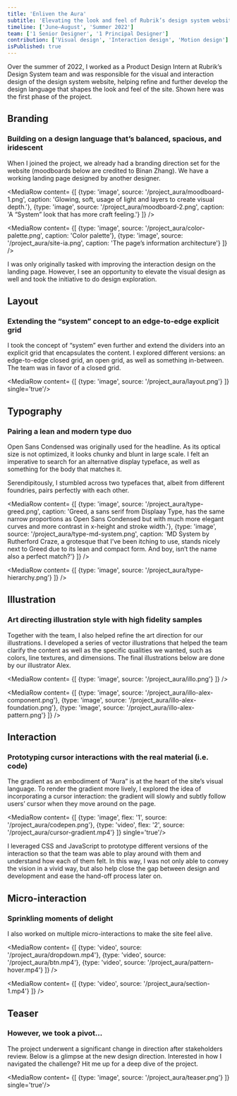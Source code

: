 ```yaml
---
title: 'Enliven the Aura'
subtitle: 'Elevating the look and feel of Rubrik’s design system website'
timeline: ['June–August', 'Summer 2022']
team: ['1 Senior Designer', '1 Principal Designer']
contribution: ['Visual design', 'Interaction design', 'Motion design']
isPublished: true
---
```


<HeroMock type='video' source='/project_aura/aura-hero.mp4'/>

Over the summer of 2022, I worked as a Product Design Intern at Rubrik’s Design System team and was responsible for the visual and interaction design of the design system website, helping refine and further develop the design language that shapes the look and feel of the site. Shown here was the first phase of the project.

## Branding
### Building on a design language that’s balanced, spacious, and iridescent

When I joined the project, we already had a branding direction set for the website (moodboards below are credited to Binan Zhang). We have a working landing page designed by another designer. 

<MediaStack>

<MediaRow content= {[
    {type: 'image', source: '/project_aura/moodboard-1.png', caption: 'Glowing, soft, usage of light and layers to create visual depth.'}, 
    {type: 'image', source: '/project_aura/moodboard-2.png', caption: 'A “System” look that has more craft feeling.'}
]} />

<MediaRow content= {[
    {type: 'image', source: '/project_aura/color-palette.png', caption: 'Color palette'}, 
    {type: 'image', source: '/project_aura/site-ia.png', caption: 'The page’s information architecture'}
]} />

</MediaStack>

I was only originally tasked with improving the interaction design on the landing page. However, I see an opportunity to elevate the visual design as well and took the initiative to do design exploration.

## Layout
### Extending the “system” concept to an edge-to-edge explicit grid

I took the concept of “system” even further and extend the dividers into an explicit grid that encapsulates the content. I explored different versions: an edge-to-edge closed grid, an open grid, as well as something in-between. The team was in favor of a closed grid.

<MediaRow content= {[
    {type: 'image', source: '/project_aura/layout.png'}
]} single='true'/>

## Typography
### Pairing a lean and modern type duo

Open Sans Condensed was originally used for the headline. As its optical size is not optimized, it looks chunky and blunt in large scale. I felt an imperative to search for an alternative display typeface, as well as something for the body that matches it.

Serendipitously, I stumbled across two typefaces that, albeit from different foundries, pairs perfectly with each other.

<MediaStack>

<MediaRow content= {[
    {type: 'image', source: '/project_aura/type-greed.png', caption: 'Greed, a sans serif from Displaay Type, has the same narrow proportions as Open Sans Condensed but with much more elegant curves and more contrast in x-height and stroke width.'}, 
    {type: 'image', source: '/project_aura/type-md-system.png', caption: 'MD System by Rutherford Craze, a grotesque that I’ve been itching to use, stands nicely next to Greed due to its lean and compact form. And boy, isn’t the name also a perfect match?'}
]} />

<MediaRow content= {[
    {type: 'image', source: '/project_aura/type-hierarchy.png'}
]} />

</MediaStack>

## Illustration
### Art directing illustration style with high fidelity samples

Together with the team, I also helped refine the art direction for our illustrations. I developed a series of vector illustrations that helped the team clarify the content as well as the specific qualities we wanted, such as colors, line textures, and dimensions. The final illustrations below are done by our illustrator Alex.

<MediaStack>

<MediaRow content= {[
    {type: 'image', source: '/project_aura/illo.png'}
]} />

<MediaRow content= {[
    {type: 'image', source: '/project_aura/illo-alex-component.png'},
    {type: 'image', source: '/project_aura/illo-alex-foundation.png'},
    {type: 'image', source: '/project_aura/illo-alex-pattern.png'}
]} />

</MediaStack>

## Interaction
### Prototyping cursor interactions with the real material (i.e. code)

The gradient as an embodiment of “Aura” is at the heart of the site’s visual language. To render the gradient more lively, I explored the idea of incorporating a cursor interaction: the gradient will slowly and subtly follow users’ cursor when they move around on the page.

<MediaRow content= {[
    {type: 'image', flex: '1', source: '/project_aura/codepen.png'},
    {type: 'video', flex: '2', source: '/project_aura/cursor-gradient.mp4'}
]} single='true'/>

I leveraged CSS and JavaScript to prototype different versions of the interaction so that the team was able to play around with them and understand how each of them felt. In this way, I was not only able to convey the vision in a vivid way, but also help close the gap between design and development and ease the hand-off process later on.

## Micro-interaction
### Sprinkling moments of delight

I also worked on multiple micro-interactions to make the site feel alive. 

<MediaStack>

<MediaRow content= {[
    {type: 'video', source: '/project_aura/dropdown.mp4'},
    {type: 'video', source: '/project_aura/btn.mp4'},
    {type: 'video', source: '/project_aura/pattern-hover.mp4'}
]} />

<MediaRow content= {[
    {type: 'video', source: '/project_aura/section-1.mp4'}
]} />

</MediaStack>

## Teaser
### However, we took a pivot…

The project underwent a significant change in direction after stakeholders review. Below is a glimpse at the new design direction. Interested in how I navigated the challenge? Hit me up for a deep dive of the project.

<MediaRow content= {[
    {type: 'image', source: '/project_aura/teaser.png'}
]} single='true'/>
 



